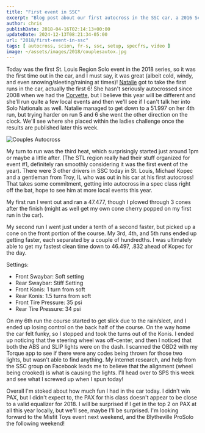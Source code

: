 ---
title: "First event in SSC"
excerpt: "Blog post about our first autocross in the SSC car, a 2016 Scion FRS running in Solo Spec Coupe. The car is great! Or was, but more on that later."
author: chris
publishDate: 2018-04-16T02:14:13+00:00
updateDate: 2024-12-13T08:21:34-05:00
url: "2018/first-event-in-ssc"
tags: [ autocross, scion, fr-s, ssc, setup, specfrs, video ]
image: ~/assets/images/2018/couplesautox.jpg
---

Today was the first St. Louis Region Solo event in the 2018 series, so it was the first time out in the car, and I must say, it was great (albeit cold, windy, and even snowing/sleeting/raining at times)! [Natalie](https://www.youtube.com/watch?v=SGoV08aTlmU) got to take the first runs in the car, actually the first 6! She hasn't seriously autocrossed since 2008 when we had the [Corvette](/tag/corvette), but I believe this year will be different and she'll run quite a few local events and then we'll see if I can't talk her into Solo Nationals as well. Natalie managed to get down to a 51.997 on her 4th run, but trying harder on run 5 and 6 she went the other direction on the clock. We'll see where she placed within the ladies challenge once the results are published later this week.

<YouTubeEmbed videoId="HtN1BvhQrfI" title="Solo Spec Coupe First event in SSC" publishDate="2018-04-02T06:26:11+00:00" description="Video from the first event in the SSC Car." />

![Couples Autocross](https://farm1.staticflickr.com/819/41484915701_c0dbb0aa1c.jpg)

My turn to run was the third heat, which surprisingly started just around 1pm or maybe a little after. (The STL region really had their stuff organized for event #1, definitely ran smoothly considering it was the first event of the year). There were 3 other drivers in SSC today in St. Louis, Michael Kopec and a gentleman from Troy, IL who was out in his car at his first autocross! That takes some commitment, getting into autocross in a spec class right off the bat, hope to see him at more local events this year.

My first run I went out and ran a 47.477, though I plowed through 3 cones after the finish (might as well get my own cone cherry popped on my first run in the car).

My second run I went just under a tenth of a second faster, but picked up a cone on the front portion of the course. My 3rd, 4th, and 5th runs ended up getting faster, each separated by a couple of hundredths. I was ultimately able to get my fastest clean time down to 46.497, .832 ahead of Kopec for the day.

Settings:
- Front Swaybar: Soft setting
- Rear Swaybar: Stiff Setting
- Front Konis: 1 turn from soft
- Rear Konis: 1.5 turns from soft
- Front Tire Pressure: 35 psi
- Rear Tire Pressure: 34 psi

On my 6th run the course started to get slick due to the rain/sleet, and I ended up losing control on the back half of the course. On the way home the car felt funky, so I stopped and took the turns out of the Konis. I ended up noticing that the steering wheel was off-center, and then I noticed that both the ABS and SLIP lights were on the dash. I scanned the OBD2 with my Torque app to see if there were any codes being thrown for those two lights, but wasn't able to find anything. My internet research, and help from the SSC group on Facebook leads me to believe that the alignment (wheel being crooked) is what is causing the lights. I'll head over to SPS this week and see what I screwed up when I spun today!

Overall I'm stoked about how much fun I had in the car today. I didn't win PAX, but I didn't expect to, the PAX for this class doesn't appear to be close to a valid equalizer for 2018. I will be surprised if I get in the top 2 on PAX at all this year locally, but we'll see, maybe I'll be surprised. I'm looking forward to the Misfit Toys event next weekend, and the Blytheville ProSolo the following weekend!

